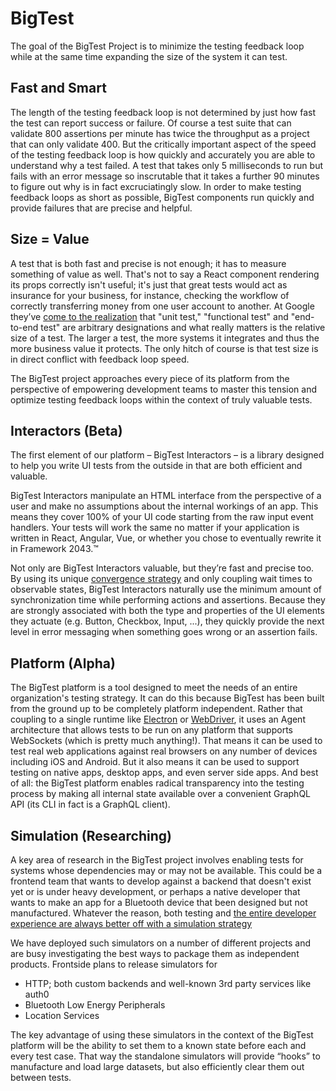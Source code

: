 # BigTest

The goal of the BigTest Project is to minimize the testing feedback loop while at the same time expanding the size of the system it can test.

## Fast and Smart

The length of the testing feedback loop is not determined by just how fast the test can report success or failure. Of course a test suite that can validate 800 assertions per minute has twice the throughput as a project that can only validate 400. But the critically important aspect of the speed of the testing feedback loop is how quickly and accurately you are able to understand why a test failed. A test that takes only 5 milliseconds to run but fails with an error message so inscrutable that it takes a further 90 minutes to figure out why is in fact excruciatingly slow. In order to make testing feedback loops as short as possible, BigTest components run quickly and provide failures that are precise and helpful.

## Size = Value

A test that is both fast and precise is not enough; it has to measure something of value as well. That's not to say a React component rendering its props correctly isn't useful; it's just that great tests would act as insurance for your business, for instance, checking the workflow of correctly transferring money from one user account to another. At Google they’ve [come to the realization][5] that "unit test," "functional test" and "end-to-end test" are arbitrary designations and what really matters is the relative size of a test. The larger a test, the more systems it integrates and thus the more business value it protects. The only hitch of course is that test size is in direct conflict with feedback loop speed.

The BigTest project approaches every piece of its platform from the perspective of empowering development teams to master this tension and optimize testing feedback loops within the context of truly valuable tests.

## Interactors (Beta)

The first element of our platform – BigTest Interactors – is a library designed to help you write UI tests from the outside in that are both efficient and valuable.

BigTest Interactors manipulate an HTML interface from the perspective of a user and make no assumptions about the internal workings of an app. This means they cover 100% of your UI code starting from the raw input event handlers. Your tests will work the same no matter if your application is written in React, Angular, Vue, or whether you chose to eventually rewrite it in Framework 2043.™

Not only are BigTest Interactors valuable, but they’re fast and precise too. By using its unique [convergence strategy][1] and only coupling wait times to observable states, BigTest Interactors naturally use the minimum amount of synchronization time while performing actions and assertions. Because they are strongly associated with both the type and properties of the UI elements they actuate (e.g. Button, Checkbox, Input, ...), they quickly provide the next level in error messaging when something goes wrong or an assertion fails.

## Platform (Alpha)

The BigTest platform is a tool designed to meet the needs of an entire organization's testing strategy. It can do this because BigTest has been built from the ground up to be completely platform independent. Rather that coupling to a single runtime like [Electron][2] or [WebDriver][3], it uses an Agent architecture that allows tests to be run on any platform that supports WebSockets (which is pretty much anything!). That means it can be used to test real web applications against real browsers on any number of devices including iOS and Android. But it also means it can be used to support testing on native apps, desktop apps, and even server side apps. And best of all: the BigTest platform enables radical transparency into the testing process by making all internal state available over a convenient GraphQL API (its CLI in fact is a GraphQL client).


## Simulation (Researching)
A key area of research in the BigTest project involves enabling tests for systems whose dependencies may or may not be available. This could be a frontend team that wants to develop against a backend that doesn't exist yet or is under heavy development, or perhaps a native developer that wants to make an app for a Bluetooth device that been designed but not manufactured. Whatever the reason, both testing and [the entire developer experience are always better off with a simulation strategy][4]

We have deployed such simulators on a number of different projects and are busy investigating the best ways to package them as independent products. Frontside plans to release simulators for

- HTTP; both custom backends and well-known 3rd party services like auth0
- Bluetooth Low Energy Peripherals
- Location Services

The key advantage of using these simulators in the context of the BigTest platform will be the ability to set them to a known state before each and every test case. That way the standalone simulators will provide “hooks” to manufacture and load large datasets, but also efficiently clear them out between tests.

[1]: https://frontside.com/blog/2020-07-16-the-lesson-of-bigtest-interactors/#the-convergence-strategy
[2]: https://www.electronjs.org
[3]: https://www.w3.org/TR/webdriver/
[4]: https://frontside.com/blog/2020-07-29-decoupling-teams-through-simulation/
[5]: https://testing.googleblog.com/2010/12/test-sizes.html
